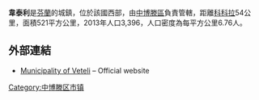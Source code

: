 '''韋泰利'''是[[芬蘭|芬蘭]]的城鎮，位於該國西部，由[[中博滕區|中博滕區]]負責管轄，距離[[科科拉|科科拉]]54公里，面積521平方公里，2013年人口3,396，人口密度為每平方公里6.76人。

==外部連結==
*[http://www.veteli.fi/ Municipality of Veteli] {{Wayback|url=http://www.veteli.fi/ |date=20130403040017 }} – Official website

{{Finland-geo-stub}}
[[Category:中博滕区市镇|Category:中博滕区市镇]]